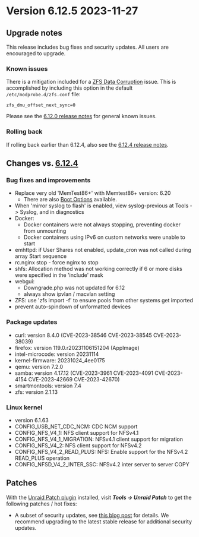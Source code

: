 # Version 6.12.5 2023-11-27

## Upgrade notes

This release includes bug fixes and security updates.  All users are encouraged to upgrade.

### Known issues

There is a mitigation included for a [ZFS Data Corruption](https://github.com/openzfs/zfs/issues/15526) issue.  This is accomplished
by including this option in the default `/etc/modprobe.d/zfs.conf` file:

`zfs_dmu_offset_next_sync=0`

Please see the [6.12.0 release notes](6.12.0.mdx#known-issues) for general known issues.

### Rolling back

If rolling back earlier than 6.12.4, also see the [6.12.4 release notes](6.12.4.mdx#rolling-back).

## Changes vs. [6.12.4](6.12.4.mdx)

### Bug fixes and improvements

* Replace very old 'MemTest86+' with Memtest86+ version: 6.20
  * There are also [Boot Options](https://github.com/memtest86plus/memtest86plus#boot-options) available.
* When 'mirror syslog to flash' is enabled, view syslog-previous at Tools -> Syslog, and in diagnostics
* Docker:
  * Docker containers were not always stopping, preventing docker from unmounting
  * Docker containers using IPv6 on custom networks were unable to start
* emhttpd: if User Shares not enabled, update_cron was not called during array Start sequence
* rc.nginx stop - force nginx to stop
* shfs: Allocation method was not working correctly if 6 or more disks were specified in the 'include' mask
* webgui:
  * Downgrade.php was not updated for 6.12
  * always show ipvlan / macvlan setting
* ZFS: use 'zfs import -f' to ensure pools from other systems get imported
* prevent auto-spindown of unformatted devices

### Package updates

* curl: version 8.4.0 (CVE-2023-38546 CVE-2023-38545 CVE-2023-38039)
* firefox: version 119.0.r20231106151204 (AppImage)
* intel-microcode: version 20231114
* kernel-firmware: 20231024_4ee0175
* qemu: version 7.2.0
* samba: version 4.17.12 (CVE-2023-3961 CVE-2023-4091 CVE-2023-4154 CVE-2023-42669 CVE-2023-42670)
* smartmontools: version 7.4
* zfs: version 2.1.13

### Linux kernel

* version 6.1.63
* CONFIG_USB_NET_CDC_NCM: CDC NCM support
* CONFIG_NFS_V4_1: NFS client support for NFSv4.1
* CONFIG_NFS_V4_1_MIGRATION: NFSv4.1 client support for migration
* CONFIG_NFS_V4_2: NFS client support for NFSv4.2
* CONFIG_NFS_V4_2_READ_PLUS: NFS: Enable support for the NFSv4.2 READ_PLUS operation
* CONFIG_NFSD_V4_2_INTER_SSC: NFSv4.2 inter server to server COPY

## Patches

With the [Unraid Patch plugin](https://forums.unraid.net/topic/185560-unraid-patch-plugin/) installed, visit ***Tools → Unraid Patch*** to get the following patches / hot fixes:

* A subset of security updates, see [this blog post](https://unraid.net/blog/cvd) for details. We recommend upgrading to the latest stable release for additional security updates.
